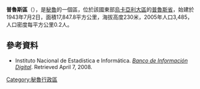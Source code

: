 '''普魯斯區'''（{{lang-es|Distrito de Purús}}），是[[秘魯|秘魯]]的一個區，位於該國東部[[烏卡亞利大區|烏卡亞利大區]]的[[普魯斯省|普魯斯省]]，始建於1943年7月2日，面積17,847.8平方公里，海拔高度230米，2005年人口3,485，人口密度每平方公里0.2人。

==參考資料==
*{{es icon}} Instituto Nacional de Estadística e Informática. ''[https://web.archive.org/web/20080423164200/http://desa.inei.gob.pe/mapas/bid/ Banco de Información Digital]''. Retrieved April 7, 2008.

{{coord|9|47|55|S|70|45|12|W|type:adm3rd_source:itwiki|display=title}}

{{Peru-geo-stub}}
[[Category:秘魯行政區|Category:秘魯行政區]]